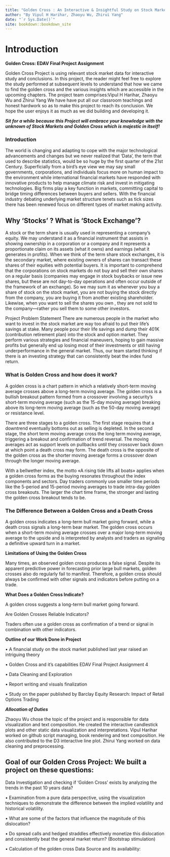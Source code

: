 ```yaml
--- 
title: "Golden Cross : An Interactive & Insightful Study on Stock Market"
author: "By Vipul H Harihar, Zhaoyu Wu, Zhirui Yang"
date: "`r Sys.Date()`"
site: bookdown::bookdown_site
---
```


# Introduction

**Golden Cross: EDAV Final Project Assignment**

Golden Cross Project is using relevant stock market data for interactive study and conclusions. In this project, the reader might feel free to explore the study performed at subsequent levels to understand that how we came to find the golden cross and the various insights which are accessible in the upcoming chapters. The project team comprises:Vipul H Harihar, Zhaoyu Wu and Zhirui Yang 
We have have put all our classroom teachings and honest hardwork so as to make this project to reach its conclusion. We hope the user enjoys it as much as we did building and developing it. 

***Sit for a while because this Project will embrace your knowledge with the unknown of Stock Markets and Golden Cross which is majestic in itself!***

### Introduction

The world is changing and adapting to cope with the major technological advancements and changes but we never realized that ‘Data’, the term that used to describe statistics, would be so huge by the first quarter of the 21st Century. Superficially from a bird's eye view we may say small governments, corporations, and individuals focus more on human impact to the environment while international financial markets have responded with innovative products to help manage climate risk and invest in mitigating technologies. Big firms play a key function in markets, committing capital to bridge timing differences between buyers and sellers. With the financial industry debating underlying market structure tenets such as tick sizes there has been renewed focus on different types of market making activity.

## Why ‘Stocks’ ? What is ‘Stock Exchange’? 
A stock or the term share is usually used in representing a company's equity. We may understand it as a financial instrument that assists in showing ownership in a corporation or a company and it represents a proportionate claim on its assets (what it owns) and earnings (what it generates in profits). When we think of the term share stock exchanges, it is the secondary market, where existing owners of shares can transact these shares of their equities with potential buyers. It is important to comprehend that the corporations on stock markets do not buy and sell their own shares on a regular basis (companies may engage in stock buybacks or issue new shares, but these are not day-to-day operations and often occur outside of the framework of an exchange). So we may sum it as whenever you buy a share of stock on the stock market, you are not buying the stock directly from the company, you are buying it from another existing shareholder. Likewise, when you want to sell the shares you own , they are not sold to the company—rather you sell them to some other investors.

Project Problem Statement There are numerous people in the market who want to invest in the stock market are way too afraid to put their life’s savings at stake. Many people pour their life savings and dump their 401K (contribution retirement plan) into the stock and option market. They perform various strategies and financial maneuvers, hoping to gain massive profits but generally end up losing most of their investments or still having underperformance in the general market. Thus, our team started thinking if there is an investing strategy that can consistently beat the index fund return.

### What is Golden Cross and how does it work? 

A golden cross is a chart pattern in which a relatively short-term moving average crosses above a long-term moving average. The golden cross is a bullish breakout pattern formed from a crossover involving a security's short-term moving average (such as the 15-day moving average) breaking above its long-term moving average (such as the 50-day moving average) or resistance level.

There are three stages to a golden cross. The first stage requires that a downtrend eventually bottoms out as selling is depleted. In the second stage, the short term moving average cross the long term moving average, triggering a breakout and confirmation of trend reversal. The moving averages act as support levels on pullbacks until they crossover back down at which point a death cross may form. The death cross is the opposite of the golden cross as the shorter moving average forms a crossover down through the longer moving average.

With a bellwether index, the motto «A rising tide lifts all boats» applies when a golden cross forms as the buying resonates throughout the index components and sectors. Day traders commonly use smaller time periods like the 5-period and 15-period moving averages to trade intra-day golden cross breakouts. The larger the chart time frame, the stronger and lasting the golden cross breakout tends to be.


### The Difference Between a Golden Cross and a Death Cross

A golden cross indicates a long-term bull market going forward, while a death cross signals a long-term bear market. The golden cross occurs when a short-term moving average crosses over a major long-term moving average to the upside and is interpreted by analysts and traders as signaling a definitive upward turn in a market.

**Limitations of Using the Golden Cross**

Many times, an observed golden cross produces a false signal. Despite its apparent predictive power in forecasting prior large bull markets, golden crosses also do regularly fail to manifest. Therefore, a golden cross should always be confirmed with other signals and indicators before putting on a trade.

**What Does a Golden Cross Indicate?**

A golden cross suggests a long-term bull market going forward.

Are Golden Crosses Reliable Indicators?

Traders often use a golden cross as confirmation of a trend or signal in combination with other indicators.

**Outline of our Work Done in Project**

• A financial study on the stock market published last year raised an intriguing theory 

• Golden Cross and it’s capabilities EDAV Final Project Assignment 4 

• Data Cleaning and Exploration

• Report writing and visuals finalization 

• Study on the paper published by Barclay Equity Research: Impact of Retail Options Trading

***Allocation of Duties***

Zhaoyu Wu chose the topic of the project and is responsible for data visualization and text composition. He created the interactive candlestick plots and other static data visualization and interpretations. Vipul Harihar worked on github script managing, book rendering and text composition. He also contributed to the D3 interactive line plot. Zhirui Yang worked on data cleaning and preprocessing.

##  Goal of our Golden Cross Project: We built a project on these questions:

Data Investigation and checking if ‘Golden Cross’ exists by analyzing the trends in the past 10 years data?

• Examination from a pure data perspective, using the visualization techniques to demonstrate the difference between the implied volatility and historical volatility.

• What are some of the factors that influence the magnitude of this dislocation?

• Do spread calls and hedged straddles effectively monetize this dislocation and consistently beat the general market return? (Bootstrap stimulation)

• Calculation of the golden cross Data Source and its availability: 
